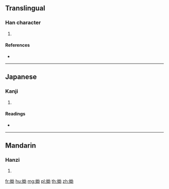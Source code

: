 {{character info/new}}
==Translingual==

===Han character===
{{Han char|rn=142|rad=虫|as=07|sn=13|four=|canj=LIGIS}}

# {{defn|Han|sort=虫07}}

====References====
* {{Han ref|kx=1085.100|dkj=33118|dj=1552.170|hdz=42853.050|uh=8710|ud=34576}}

----

==Japanese==

===Kanji===
{{ja-kanji|grade=|rs=虫07}}

# {{defn|lang=ja|sort=虫07}}

====Readings====
* {{ja-readings|on=[[きょう]] (kyō), [[こう]] (kō)|kun=|nanori=}}

----

==Mandarin==

===Hanzi===
{{cmn-hanzi|pin=[[jié]] ([[jie2]])|wg=chieh<sup>2</sup>}}

# {{defn|lang=cmn|sort=虫07}}

[[fr:蜐]]
[[hu:蜐]]
[[mg:蜐]]
[[pl:蜐]]
[[th:蜐]]
[[zh:蜐]]